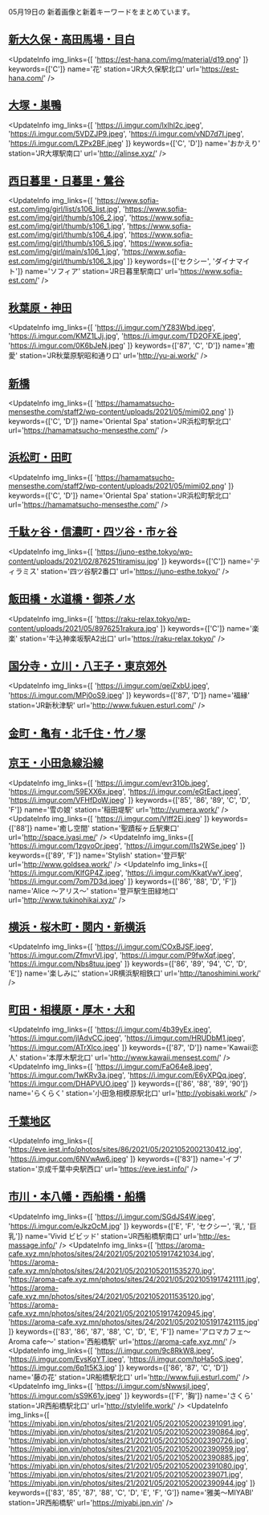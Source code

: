

05月19日の
新着画像と新着キーワードをまとめています。

<DmmAffiliateIns />

## [新大久保・高田馬場・目白](/busty/0020)
<UpdateInfo
    img_links={[
    'https://est-hana.com/img/material/d19.png'
    ]}
    keywords={['C']}
    name='花'
    station='JR大久保駅北口'
    url='https://est-hana.com/'
/>
<DmmAffiliateIns />

## [大塚・巣鴨](/busty/0040)
<UpdateInfo
    img_links={[
    'https://i.imgur.com/lxlhl2c.jpeg',
    'https://i.imgur.com/5VDZJP9.jpeg',
    'https://i.imgur.com/vND7d7I.jpeg',
    'https://i.imgur.com/LZPx2BF.jpeg'
    ]}
    keywords={['C', 'D']}
    name='おかえり'
    station='JR大塚駅南口'
    url='http://alinse.xyz/'
/>
<DmmAffiliateIns />

## [西日暮里・日暮里・鶯谷](/busty/0060)
<UpdateInfo
    img_links={[
    'https://www.sofia-est.com/img/girl/list/s106_list.jpg',
    'https://www.sofia-est.com/img/girl/thumb/s106_2.jpg',
    'https://www.sofia-est.com/img/girl/thumb/s106_1.jpg',
    'https://www.sofia-est.com/img/girl/thumb/s106_4.jpg',
    'https://www.sofia-est.com/img/girl/thumb/s106_5.jpg',
    'https://www.sofia-est.com/img/girl/main/s106_1.jpg',
    'https://www.sofia-est.com/img/girl/thumb/s106_3.jpg'
    ]}
    keywords={['セクシー', 'ダイナマイト']}
    name='ソフィア'
    station='JR日暮里駅南口'
    url='https://www.sofia-est.com/'
/>
<DmmAffiliateIns />

## [秋葉原・神田](/busty/0080)
<UpdateInfo
    img_links={[
    'https://i.imgur.com/YZ83Wbd.jpeg',
    'https://i.imgur.com/KMZ1LJj.jpg',
    'https://i.imgur.com/TD2OFXE.jpeg',
    'https://i.imgur.com/0K6bJeN.jpeg'
    ]}
    keywords={['87', 'C', 'D']}
    name='癒愛'
    station='JR秋葉原駅昭和通り口'
    url='http://yu-ai.work/'
/>
<DmmAffiliateIns />

## [新橋](/busty/0100)
<UpdateInfo
    img_links={[
    'https://hamamatsucho-mensesthe.com/staff2/wp-content/uploads/2021/05/mimi02.png'
    ]}
    keywords={['C', 'D']}
    name='Oriental Spa'
    station='JR浜松町駅北口'
    url='https://hamamatsucho-mensesthe.com/'
/>
<DmmAffiliateIns />

## [浜松町・田町](/busty/0110)
<UpdateInfo
    img_links={[
    'https://hamamatsucho-mensesthe.com/staff2/wp-content/uploads/2021/05/mimi02.png'
    ]}
    keywords={['C', 'D']}
    name='Oriental Spa'
    station='JR浜松町駅北口'
    url='https://hamamatsucho-mensesthe.com/'
/>
<DmmAffiliateIns />

## [千駄ヶ谷・信濃町・四ツ谷・市ヶ谷](/busty/0150)
<UpdateInfo
    img_links={[
    'https://juno-esthe.tokyo/wp-content/uploads/2021/02/876251tiramisu.jpg'
    ]}
    keywords={['C']}
    name='ティラミス'
    station='四ツ谷駅2番口'
    url='https://juno-esthe.tokyo/'
/>
<DmmAffiliateIns />

## [飯田橋・水道橋・御茶ノ水](/busty/0160)
<UpdateInfo
    img_links={[
    'https://raku-relax.tokyo/wp-content/uploads/2021/05/8976251rakura.jpg'
    ]}
    keywords={['C']}
    name='楽楽'
    station='牛込神楽坂駅A2出口'
    url='https://raku-relax.tokyo/'
/>
<DmmAffiliateIns />

## [国分寺・立川・八王子・東京郊外](/busty/0200)
<UpdateInfo
    img_links={[
    'https://i.imgur.com/qeiZxbU.jpeg',
    'https://i.imgur.com/MPj0oS9.jpeg'
    ]}
    keywords={['87', 'D']}
    name='福縁'
    station='JR新秋津駅'
    url='http://www.fukuen.esturl.com/'
/>
<DmmAffiliateIns />

## [金町・亀有・北千住・竹ノ塚](/busty/0230)
<DmmAffiliateIns />

## [京王・小田急線沿線](/busty/0260)
<UpdateInfo
    img_links={[
    'https://i.imgur.com/evr31Ob.jpeg',
    'https://i.imgur.com/59EXX6x.jpeg',
    'https://i.imgur.com/eGtEact.jpeg',
    'https://i.imgur.com/VFHfDoW.jpeg'
    ]}
    keywords={['85', '86', '89', 'C', 'D', 'F']}
    name='雪の娘'
    station='稲田堤駅'
    url='http://yumera.work/'
/>
<UpdateInfo
    img_links={[
    'https://i.imgur.com/Vlff2Ej.jpeg'
    ]}
    keywords={['88']}
    name='癒し空間'
    station='聖蹟桜ヶ丘駅東口'
    url='http://space.iyasi.me/'
/>
<UpdateInfo
    img_links={[
    'https://i.imgur.com/1zgvoOr.jpeg',
    'https://i.imgur.com/l1s2WSe.jpeg'
    ]}
    keywords={['89', 'F']}
    name='Stylish'
    station='登戸駅'
    url='http://www.goldsea.work/'
/>
<UpdateInfo
    img_links={[
    'https://i.imgur.com/KlfGP4Z.jpeg',
    'https://i.imgur.com/KkatVwY.jpeg',
    'https://i.imgur.com/7om7D3d.jpeg'
    ]}
    keywords={['86', '88', 'D', 'F']}
    name='Alice ～アリス～'
    station='登戸駅生田緑地口'
    url='http://www.tukinohikai.xyz/'
/>
<DmmAffiliateIns />

## [横浜・桜木町・関内・新横浜](/busty/0310)
<UpdateInfo
    img_links={[
    'https://i.imgur.com/COxBJSF.jpeg',
    'https://i.imgur.com/ZfmvrVl.jpg',
    'https://i.imgur.com/P9fwXqf.jpeg',
    'https://i.imgur.com/Nbs8tuu.jpeg'
    ]}
    keywords={['86', '89', '94', 'C', 'D', 'E']}
    name='楽しみに'
    station='JR横浜駅相鉄口'
    url='http://tanoshimini.work/'
/>
<DmmAffiliateIns />

## [町田・相模原・厚木・大和](/busty/0330)
<UpdateInfo
    img_links={[
    'https://i.imgur.com/4b39yEx.jpeg',
    'https://i.imgur.com/jlAdvCC.jpeg',
    'https://i.imgur.com/HRUDbM1.jpeg',
    'https://i.imgur.com/ATrXlco.jpeg'
    ]}
    keywords={['87', 'D']}
    name='Kawaii恋人'
    station='本厚木駅北口'
    url='http://www.kawaii.mensest.com/'
/>
<UpdateInfo
    img_links={[
    'https://i.imgur.com/FaO64e8.jpeg',
    'https://i.imgur.com/1wKRv3a.jpeg',
    'https://i.imgur.com/E6yXPQq.jpeg',
    'https://i.imgur.com/DHAPVUO.jpeg'
    ]}
    keywords={['86', '88', '89', '90']}
    name='らくらく'
    station='小田急相模原駅北口'
    url='http://yobisaki.work/'
/>
<DmmAffiliateIns />

## [千葉地区](/busty/0500)
<UpdateInfo
    img_links={[
    'https://eve.iest.info/photos/sites/86/2021/05/2021052002130412.jpg',
    'https://i.imgur.com/6NVwAw6.jpeg'
    ]}
    keywords={['83']}
    name='イブ'
    station='京成千葉中央駅西口'
    url='https://eve.iest.info/'
/>
<DmmAffiliateIns />

## [市川・本八幡・西船橋・船橋](/busty/0510)
<UpdateInfo
    img_links={[
    'https://i.imgur.com/SGdJS4W.jpeg',
    'https://i.imgur.com/eJkzOcM.jpg'
    ]}
    keywords={['E', 'F', 'セクシー', '乳', '巨乳']}
    name='Vivid ビビッド'
    station='JR西船橋駅南口'
    url='http://es-massage.info/'
/>
<UpdateInfo
    img_links={[
    'https://aroma-cafe.xyz.mn/photos/sites/24/2021/05/2021051917421034.jpg',
    'https://aroma-cafe.xyz.mn/photos/sites/24/2021/05/2021052011535270.jpg',
    'https://aroma-cafe.xyz.mn/photos/sites/24/2021/05/2021051917421111.jpg',
    'https://aroma-cafe.xyz.mn/photos/sites/24/2021/05/2021052011535120.jpg',
    'https://aroma-cafe.xyz.mn/photos/sites/24/2021/05/2021051917420945.jpg',
    'https://aroma-cafe.xyz.mn/photos/sites/24/2021/05/2021051917421115.jpg'
    ]}
    keywords={['83', '86', '87', '88', 'C', 'D', 'E', 'F']}
    name='アロマカフェ～Aroma cafe～'
    station='西船橋駅'
    url='https://aroma-cafe.xyz.mn/'
/>
<UpdateInfo
    img_links={[
    'https://i.imgur.com/9c8RkW8.jpeg',
    'https://i.imgur.com/EvsKgYT.jpeg',
    'https://i.imgur.com/tpHa5oS.jpeg',
    'https://i.imgur.com/6p1t5K3.jpg'
    ]}
    keywords={['86', '87', 'C', 'D']}
    name='藤の花'
    station='JR船橋駅北口'
    url='http://www.fuji.esturl.com/'
/>
<UpdateInfo
    img_links={[
    'https://i.imgur.com/sNwwsjl.jpeg',
    'https://i.imgur.com/sS9K61y.jpeg'
    ]}
    keywords={['F', '胸']}
    name='さくら'
    station='JR西船橋駅北口'
    url='http://stylelife.work/'
/>
<UpdateInfo
    img_links={[
    'https://miyabi.jpn.vin/photos/sites/21/2021/05/2021052002391091.jpg',
    'https://miyabi.jpn.vin/photos/sites/21/2021/05/2021052002390864.jpg',
    'https://miyabi.jpn.vin/photos/sites/21/2021/05/2021052002390726.jpg',
    'https://miyabi.jpn.vin/photos/sites/21/2021/05/2021052002390959.jpg',
    'https://miyabi.jpn.vin/photos/sites/21/2021/05/2021052002390885.jpg',
    'https://miyabi.jpn.vin/photos/sites/21/2021/05/2021052002391080.jpg',
    'https://miyabi.jpn.vin/photos/sites/21/2021/05/202105200239071.jpg',
    'https://miyabi.jpn.vin/photos/sites/21/2021/05/2021052002390944.jpg'
    ]}
    keywords={['83', '85', '87', '88', 'C', 'D', 'E', 'F', 'G']}
    name='雅美～MIYABI'
    station='JR西船橋駅'
    url='https://miyabi.jpn.vin'
/>
<DmmAffiliateIns />

<DmmAffiliateScript />
